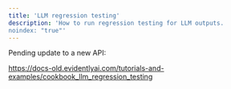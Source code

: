 ```yaml
---
title: 'LLM regression testing'
description: 'How to run regression testing for LLM outputs.
noindex: "true"'
---
```


Pending update to a new API:

https://docs-old.evidentlyai.com/tutorials-and-examples/cookbook_llm_regression_testing